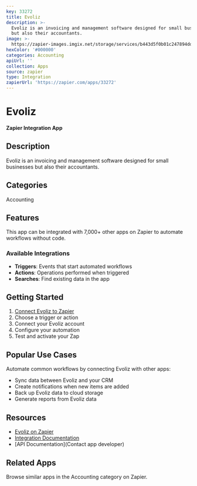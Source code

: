 ```yaml
---
key: 33272
title: Evoliz
description: >-
  Evoliz is an invoicing and management software designed for small businesses
  but also their accountants.
image: >-
  https://zapier-images.imgix.net/storage/services/b443d5f0b01c247894ddabcc3b355b5c.png?auto=format%2Ccompress&ixlib=python-3.0.0&q=50
hexColor: '#000000'
categories: Accounting
apiUrl: ''
collection: Apps
source: zapier
type: Integration
zapierUrl: 'https://zapier.com/apps/33272'
---
```

# Evoliz

**Zapier Integration App**

## Description

Evoliz is an invoicing and management software designed for small businesses but also their accountants.

## Categories

Accounting

## Features

This app can be integrated with 7,000+ other apps on Zapier to automate workflows without code.

### Available Integrations

- **Triggers**: Events that start automated workflows
- **Actions**: Operations performed when triggered
- **Searches**: Find existing data in the app

## Getting Started

1. [Connect Evoliz to Zapier](https://zapier.com/apps/33272)
2. Choose a trigger or action
3. Connect your Evoliz account
4. Configure your automation
5. Test and activate your Zap

## Popular Use Cases

Automate common workflows by connecting Evoliz with other apps:

- Sync data between Evoliz and your CRM
- Create notifications when new items are added
- Back up Evoliz data to cloud storage
- Generate reports from Evoliz data

## Resources

- [Evoliz on Zapier](https://zapier.com/apps/33272)
- [Integration Documentation](https://zapier.com/apps/33272/integrations)
- [API Documentation](Contact app developer)

## Related Apps

Browse similar apps in the Accounting category on Zapier.
